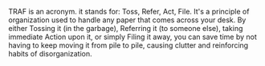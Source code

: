 {{Refimprove|date=September 2007}}
TRAF is an acronym. it stands for: Toss, Refer, Act, File. It's a principle of organization used to handle any paper that comes across your desk. By either Tossing it (in the garbage), Referring it (to someone else), taking immediate Action upon it, or simply Filing it away, you can save time by not having to keep moving it from pile to pile, causing clutter and reinforcing habits of disorganization.

{{Uncategorized|date=September 2007}}

{{stub}}